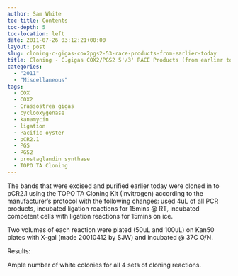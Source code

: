```yaml
---
author: Sam White
toc-title: Contents
toc-depth: 5
toc-location: left
date: 2011-07-26 03:12:21+00:00
layout: post
slug: cloning-c-gigas-cox2pgs2-53-race-products-from-earlier-today
title: Cloning - C.gigas COX2/PGS2 5'/3' RACE Products (from earlier today)
categories:
  - "2011"
  - "Miscellaneous"
tags:
  - COX
  - COX2
  - Crassostrea gigas
  - cyclooxygenase
  - kanamycin
  - ligation
  - Pacific oyster
  - pCR2.1
  - PGS
  - PGS2
  - prostaglandin synthase
  - TOPO TA Cloning
---
```


The bands that were excised and purified earlier today were cloned in to pCR2.1 using the TOPO TA Cloning Kit (Invitrogen) according to the manufacturer's protocol with the following changes: used 4uL of all PCR products, incubated ligation reactions for 15mins @ RT, incubated competent cells with ligation reactions for 15mins on ice.

Two volumes of each reaction were plated (50uL and 100uL) on Kan50 plates with X-gal (made 20010412 by SJW) and incubated @ 37C O/N.

Results:

Ample number of white colonies for all 4 sets of cloning reactions.
